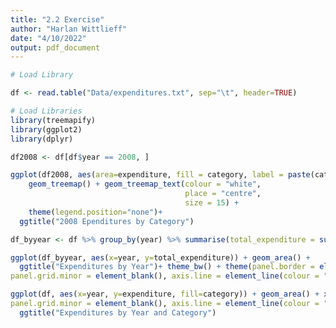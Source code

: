 ```yaml
---
title: "2.2 Exercise"
author: "Harlan Wittlieff"
date: "4/10/2022"
output: pdf_document
---
```


```r
# Load Library

df <- read.table("Data/expenditures.txt", sep="\t", header=TRUE)
```

```r
# Load Libraries
library(treemapify)
library(ggplot2)
library(dplyr)
```

```r
df2008 <- df[df$year == 2008, ]
```



```r
ggplot(df2008, aes(area=expenditure, fill = category, label = paste(category, expenditure, sep = "\n"))) +
    geom_treemap() + geom_treemap_text(colour = "white", 
                                       place = "centre", 
                                       size = 15) + 
    theme(legend.position="none")+
  ggtitle("2008 Ependitures by Category")
```

```r
df_byyear <- df %>% group_by(year) %>% summarise(total_expenditure = sum(expenditure))
```



```r
ggplot(df_byyear, aes(x=year, y=total_expenditure)) + geom_area() +
  ggtitle("Expenditures by Year")+ theme_bw() + theme(panel.border = element_blank(), panel.grid.major = element_blank(),
panel.grid.minor = element_blank(), axis.line = element_line(colour = "grey")) + xlab("Year") + ylab("Expenditure")
```

```r
ggplot(df, aes(x=year, y=expenditure, fill=category)) + geom_area() + xlab("Year") + ylab("Expenditure") + theme_bw() + theme(panel.border = element_blank(), panel.grid.major = element_blank(),
panel.grid.minor = element_blank(), axis.line = element_line(colour = "grey")) +
  ggtitle("Expenditures by Year and Category")
```

